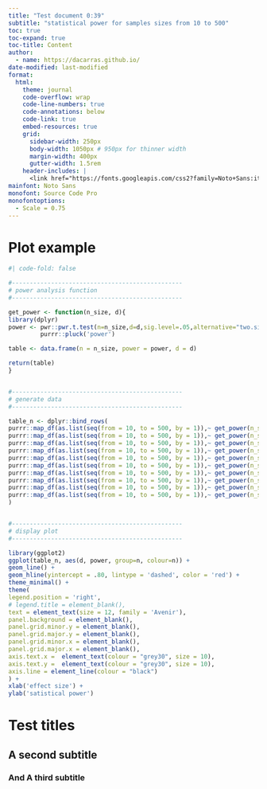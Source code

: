 ```yaml
---
title: "Test document 0:39"
subtitle: "statistical power for samples sizes from 10 to 500"
toc: true
toc-expand: true
toc-title: Content
author:
  - name: https://dacarras.github.io/
date-modified: last-modified
format:
  html:
    theme: journal
    code-overflow: wrap
    code-line-numbers: true
    code-annotations: below
    code-link: true
    embed-resources: true
    grid:
      sidebar-width: 250px
      body-width: 1050px # 950px for thinner width
      margin-width: 400px
      gutter-width: 1.5rem
    header-includes: |
      <link href="https://fonts.googleapis.com/css2?family=Noto+Sans:ital,wght@0,100..900;1,100..900&family=Source+Code+Pro:ital,wght@0,200..900;1,200..900&display=swap" rel="stylesheet">
mainfont: Noto Sans
monofont: Source Code Pro
monofontoptions: 
  - Scale = 0.75
---
```


# Plot example


```r
#| code-fold: false

#------------------------------------------------
# power analysis function
#------------------------------------------------

get_power <- function(n_size, d){
library(dplyr)
power <- pwr::pwr.t.test(n=n_size,d=d,sig.level=.05,alternative="two.sided") %>%
         purrr::pluck('power')

table <- data.frame(n = n_size, power = power, d = d)

return(table)
}


#------------------------------------------------
# generate data
#------------------------------------------------

table_n <- dplyr::bind_rows(
purrr::map_df(as.list(seq(from = 10, to = 500, by = 1)),~ get_power(n_size = ., d = .1), .id = 'index'),
purrr::map_df(as.list(seq(from = 10, to = 500, by = 1)),~ get_power(n_size = ., d = .2), .id = 'index'),
purrr::map_df(as.list(seq(from = 10, to = 500, by = 1)),~ get_power(n_size = ., d = .3), .id = 'index'),
purrr::map_df(as.list(seq(from = 10, to = 500, by = 1)),~ get_power(n_size = ., d = .4), .id = 'index'),
purrr::map_df(as.list(seq(from = 10, to = 500, by = 1)),~ get_power(n_size = ., d = .5), .id = 'index'),
purrr::map_df(as.list(seq(from = 10, to = 500, by = 1)),~ get_power(n_size = ., d = .6), .id = 'index'),
purrr::map_df(as.list(seq(from = 10, to = 500, by = 1)),~ get_power(n_size = ., d = .7), .id = 'index'),
purrr::map_df(as.list(seq(from = 10, to = 500, by = 1)),~ get_power(n_size = ., d = .8), .id = 'index'),
purrr::map_df(as.list(seq(from = 10, to = 500, by = 1)),~ get_power(n_size = ., d = .9), .id = 'index'),
purrr::map_df(as.list(seq(from = 10, to = 500, by = 1)),~ get_power(n_size = ., d = 1.00), .id = 'index')
)


#------------------------------------------------
# display plot
#------------------------------------------------

library(ggplot2)
ggplot(table_n, aes(d, power, group=n, colour=n)) + 
geom_line() +
geom_hline(yintercept = .80, lintype = 'dashed', color = 'red') +
theme_minimal() +
theme(
legend.position = 'right',
# legend.title = element_blank(),
text = element_text(size = 12, family = 'Avenir'),
panel.background = element_blank(),
panel.grid.minor.y = element_blank(),
panel.grid.major.y = element_blank(),
panel.grid.minor.x = element_blank(),
panel.grid.major.x = element_blank(),
axis.text.x =  element_text(colour = "grey30", size = 10),
axis.text.y =  element_text(colour = "grey30", size = 10),
axis.line = element_line(colour = "black")
) +
xlab('effect size') +
ylab('satistical power')

```

# Test titles

## A second subtitle

### And A third subtitle